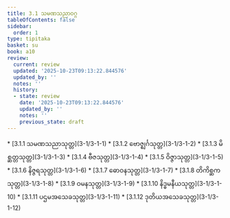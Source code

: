 ```yaml
---
title: 3.1 သမဏသညာဝဂ္ဂ
tableOfContents: false
sidebar:
  order: 1
type: tipitaka
basket: su
book: a10
review:
  current: review
  updated: '2025-10-23T09:13:22.844576'
  updated_by: ''
  notes: ''
  history:
  - state: review
    date: '2025-10-23T09:13:22.844576'
    updated_by: ''
    notes: ''
    previous_state: draft
---
```



<ReviewStatus review={frontmatter.review} showDetails={true} />

<HypothesisAnnotation frontmatter={frontmatter} />

<DynamicBreadcrumb />



<TableOfContents book="a10" section="3.1">
* [3.1.1 သမဏသညာသုတ္တ](3-1/3-1-1)
* [3.1.2 ဗောဇ္ဈင်္ဂသုတ္တ](3-1/3-1-2)
* [3.1.3 မိစ္ဆတ္တသုတ္တ](3-1/3-1-3)
* [3.1.4 ဗီဇသုတ္တ](3-1/3-1-4)
* [3.1.5 ဝိဇ္ဇာသုတ္တ](3-1/3-1-5)
* [3.1.6 နိဇ္ဇရသုတ္တ](3-1/3-1-6)
* [3.1.7 ဓောဝနသုတ္တ](3-1/3-1-7)
* [3.1.8 တိကိစ္ဆကသုတ္တ](3-1/3-1-8)
* [3.1.9 ဝမနသုတ္တ](3-1/3-1-9)
* [3.1.10 နိဒ္ဓမနီယသုတ္တ](3-1/3-1-10)
* [3.1.11 ပဌမအသေခသုတ္တ](3-1/3-1-11)
* [3.1.12 ဒုတိယအသေခသုတ္တ](3-1/3-1-12)
</TableOfContents>